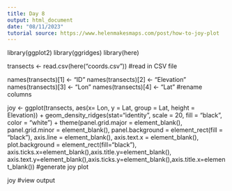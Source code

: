 ---
title: Day 8
output: html_document
date: "08/11/2023"
tutorial source: https://www.helenmakesmaps.com/post/how-to-joy-plot
---
library(ggplot2)
library(ggridges)
library(here)

transects <- read.csv(here("coords.csv"))
#read in CSV file

names(transects)[1] <- "ID"
names(transects)[2] <- "Elevation"
names(transects)[3] <- "Lon"
names(transects)[4] <- "Lat"
#rename columns

joy <- ggplot(transects, aes(x= Lon, y = Lat, group = Lat, height = Elevation)) + geom_density_ridges(stat="identity", scale = 20, fill = "black", color = "white") + theme(panel.grid.major = element_blank(), panel.grid.minor = element_blank(), panel.background = element_rect(fill = "black"), axis.line = element_blank(), axis.text.x = element_blank(), plot.background = element_rect(fill="black"), axis.ticks.x=element_blank(),axis.title.y=element_blank(), axis.text.y=element_blank(),axis.ticks.y=element_blank(),axis.title.x=element_blank()) 
#generate joy plot

joy
#view output